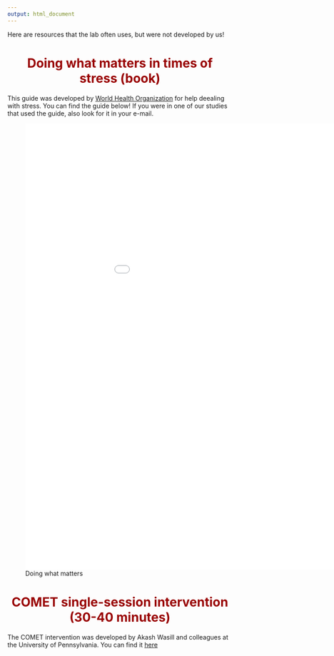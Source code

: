 ```yaml
---
output: html_document
---
```



Here are resources that the lab often uses, but were not developed by us!


<center>
<h1 style="color:#990000">**Doing what matters in times of stress (book)**</h1>
</center>

This guide was developed by [World Health Organization](https://www.who.int/publications/i/item/9789240003927) for help deealing with stress. You can find the guide below! If you were in one of our studies that used the guide, also look for it in your e-mail.

![Doing what matters](DWM e-mail.pdf){height=1000px width=1000px}


<center>
<h1 style="color:#990000">**COMET single-session intervention (30-40 minutes)**</h1>
</center>

The COMET intervention was developed by Akash Wasill and colleagues at the University of Pennsylvania. You can find it [here](https://iu.co1.qualtrics.com/jfe/form/SV_3ZTVTVj6jbYfG7A)